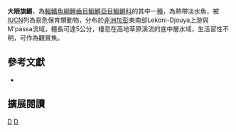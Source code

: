 {{Speciesbox 
| taxon = Aphyosemion rectogoense
| status = VU
| status_system = IUCN3.1
| authority =  [[Radda|Radda]] & [[Huber|Huber]], 1977
| synonyms = 
}}
'''大眼旗鱂'''，為[[輻鰭魚綱|輻鰭魚綱]][[鯉齒目|鯉齒目]][[鰕鱂亞目|鰕鱂亞目]][[鰕鱂科|鰕鱂科]]的其中一[[種|種]]，為熱帶淡水魚，被[[IUCN|IUCN]]列為易危保育類動物，分布於[[非洲|非洲]][[加彭|加彭]]東南部Lekoni-Djouya上游與M'passa流域，體長可達5公分，棲息在高地草原溪流的底中層水域，生活習性不明，可作為觀賞魚。
== 參考文獻 ==
*{{FishBase_species|genus=Aphyosemion|species=rectogoense|year=2014|month=7}}

== 擴展閱讀 ==
{{refbegin}}
{{wikispecies-inline|Aphyosemion rectogoense|大眼旗鱂}}
{{refend}}
{{Taxonbar|from=Q519342}}

[[Category:觀賞魚|D]]
[[Category:旗鱂屬|D]]